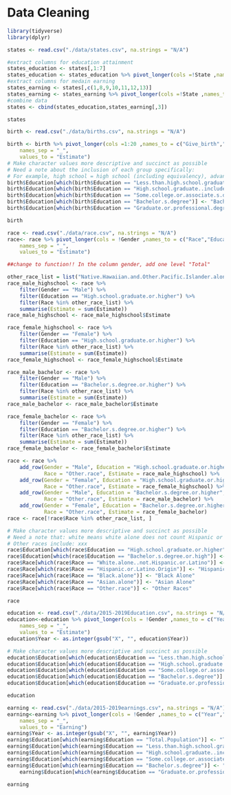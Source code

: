 # Data Cleaning

```r
library(tidyverse)
library(dplyr)
```


```r
states <- read.csv("./data/states.csv", na.strings = "N/A")

#extract columns for education attainment
states_education <- states[,1:7]
states_education <- states_education %>% pivot_longer(cols =!State ,names_to = "Education",values_to = "Population")
#extract columns for medain earning
states_earning <- states[,c(1,8,9,10,11,12,13)]
states_earning <- states_earning %>% pivot_longer(cols =!State ,names_to = "Education",values_to = "Earning")
#combine data
states <- cbind(states_education,states_earning[,3])

```

```r
states
```

```r
birth <- read.csv("./data/births.csv", na.strings = "N/A")

birth <- birth %>% pivot_longer(cols =1:20 ,names_to = c("Give_birth","Marriage","Education"),
    names_sep = "_",
    values_to = "Estimate")
# Make character values more descriptive and succinct as possible
# Need a note about the inclusion of each group specifically: 
# For example, high school = high school (including equivalency), advanced degree = graduate or professional degree
birth$Education[which(birth$Education == "Less.than.high.school.graduate")] <- "Less Than High School"
birth$Education[which(birth$Education == "High.school.graduate..includes.equivalency.")] <- "High School or Equivalent"
birth$Education[which(birth$Education == "Some.college.or.associate.s.degree")] <- "Some Colleges or Associoate Degree"
birth$Education[which(birth$Education == "Bachelor.s.degree")] <- "Bachelor Degree"
birth$Education[which(birth$Education == "Graduate.or.professional.degree")] <- "Advanced Degree"
```

```r
birth
```


```r
race <- read.csv("./data/race.csv", na.strings = "N/A")
race<- race %>% pivot_longer(cols = !Gender ,names_to = c("Race","Education"),
    names_sep = "_",
    values_to = "Estimate")

##change to function!! In the column gender, add one level "Total"

other_race_list = list("Native.Hawaiian.and.Other.Pacific.Islander.alone", "American.Indian.or.Alaska.Native.alone", "Some.other.race.alone", "Two.or.more.races")
race_male_highschool <- race %>% 
    filter(Gender == "Male") %>%
    filter(Education == "High.school.graduate.or.higher") %>% 
    filter(Race %in% other_race_list) %>%
    summarise(Estimate = sum(Estimate))
race_male_highschool <- race_male_highschool$Estimate

race_female_highschool <- race %>% 
    filter(Gender == "Female") %>%
    filter(Education == "High.school.graduate.or.higher") %>% 
    filter(Race %in% other_race_list) %>%
    summarise(Estimate = sum(Estimate))
race_female_highschool <- race_female_highschool$Estimate

race_male_bachelor <- race %>% 
    filter(Gender == "Male") %>%
    filter(Education == "Bachelor.s.degree.or.higher") %>% 
    filter(Race %in% other_race_list) %>%
    summarise(Estimate = sum(Estimate))
race_male_bachelor <- race_male_bachelor$Estimate

race_female_bachelor <- race %>% 
    filter(Gender == "Female") %>%
    filter(Education == "Bachelor.s.degree.or.higher") %>% 
    filter(Race %in% other_race_list) %>%
    summarise(Estimate = sum(Estimate))
race_female_bachelor <- race_female_bachelor$Estimate

race <- race %>%
    add_row(Gender = "Male", Education = "High.school.graduate.or.higher", 
            Race = "Other.race", Estimate = race_male_highschool) %>%
    add_row(Gender = "Female", Education = "High.school.graduate.or.higher", 
            Race = "Other.race", Estimate = race_female_highschool) %>%
    add_row(Gender = "Male", Education = "Bachelor.s.degree.or.higher", 
            Race = "Other.race", Estimate = race_male_bachelor) %>%
    add_row(Gender = "Female", Education = "Bachelor.s.degree.or.higher", 
            Race = "Other.race", Estimate = race_female_bachelor)
race <- race[!race$Race %in% other_race_list, ]

# Make character values more descriptive and succinct as possible
# Need a note that: white means white alone does not count Hispanic or Latino
# Other races include: xxx
race$Education[which(race$Education == "High.school.graduate.or.higher")] <- ">= High School"
race$Education[which(race$Education == "Bachelor.s.degree.or.high")] <- ">= Bachelor Degree"
race$Race[which(race$Race == "White.alone..not.Hispanic.or.Latino")] <- "White Alone"
race$Race[which(race$Race == "Hispanic.or.Latino.Origin")] <- "Hispanic or Latino Origin"
race$Race[which(race$Race == "Black.alone")] <- "Black Alone"
race$Race[which(race$Race == "Asian.alone")] <- "Asian Alone"
race$Race[which(race$Race == "Other.race")] <- "Other Races"
```

```r
race
```


```r
education <- read.csv("./data/2015-2019Education.csv", na.strings = "N/A")
education<-education %>% pivot_longer(cols = !Gender ,names_to = c("Year","Education"),
    names_sep = "_",
    values_to = "Estimate")
education$Year <- as.integer(gsub("X", "", education$Year))

# Make character values more descriptive and succinct as possible
education$Education[which(education$Education == "Less.than.high.school.graduate")] <- "Less than High School"
education$Education[which(education$Education == "High.school.graduate..includes.equivalency.")] <- "High School or Equivalent"
education$Education[which(education$Education == "Some.college.or.associate.s.degree")] <- "Some Colleges or Associate  Degree"
education$Education[which(education$Education == "Bachelor.s.degree")] <- "Bachelor Degree"
education$Education[which(education$Education == "Graduate.or.professional.degree")] <- "Advanced Degree"
```

```r
education
```


```r
earning <- read.csv("./data/2015-2019earnings.csv", na.strings = "N/A")
earning<-earning %>% pivot_longer(cols = !Gender ,names_to = c("Year","Education"),
    names_sep = "_",
    values_to = "Earning")
earning$Year <- as.integer(gsub("X", "", earning$Year))
earning$Education[which(earning$Education == "Total.Population")] <- "Total Population"
earning$Education[which(earning$Education == "Less.than.high.school.graduate")] <- "Less than High School"
earning$Education[which(earning$Education == "High.school.graduate..includes.equivalency.")] <- "High School or Equivalent"
earning$Education[which(earning$Education == "Some.college.or.associate.s.degree")] <- "Some Colleges or Associate Degree"
earning$Education[which(earning$Education == "Bachelor.s.degree")] <- "Bachelor Degree"
    earning$Education[which(earning$Education == "Graduate.or.professional.degree")] <- "Advanced Degree"
```

```r
earning
```

